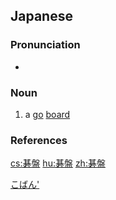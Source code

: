 ==Japanese==
{{ja-kanjitab|ご|ばん|yomi=on}}

===Pronunciation===
* {{ja-pron|ごばん|y=o|acc=0|acc_ref=NHK}}

===Noun===
{{ja-noun|ごばん}}
# a [[go]] [[board]]

===References===
<references/>

[[Category:ja:Go|こばん']]

[[cs:碁盤]]
[[hu:碁盤]]
[[zh:碁盤]]